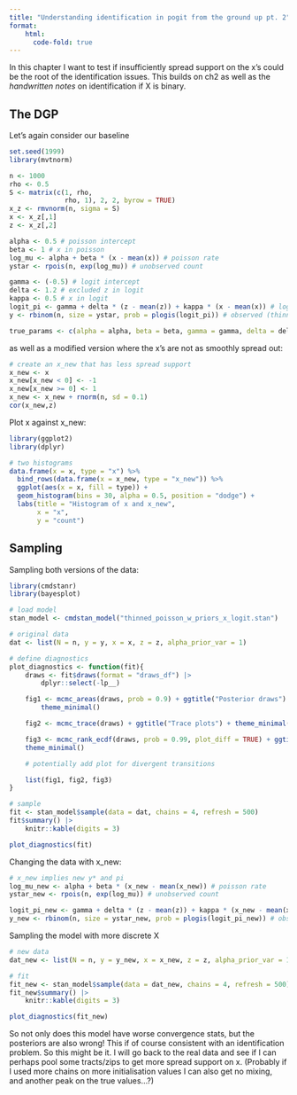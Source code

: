 ```yaml
---
title: "Understanding identification in pogit from the ground up pt. 2"
format:
    html:
      code-fold: true
---
```


In this chapter I want to test if insufficiently spread support on the x's could be the root of the identification issues. This builds on ch2 as well as the *handwritten notes* on identification if X is binary.

## The DGP

Let's again consider our baseline

```r
set.seed(1999)
library(mvtnorm)

n <- 1000
rho <- 0.5
S <- matrix(c(1, rho,
              rho, 1), 2, 2, byrow = TRUE)
x_z <- rmvnorm(n, sigma = S)
x <- x_z[,1] 
z <- x_z[,2] 

alpha <- 0.5 # poisson intercept
beta <- 1 # x in poisson
log_mu <- alpha + beta * (x - mean(x)) # poisson rate
ystar <- rpois(n, exp(log_mu)) # unobserved count

gamma <- (-0.5) # logit intercept
delta <- 1.2 # excluded z in logit
kappa <- 0.5 # x in logit
logit_pi <- gamma + delta * (z - mean(z)) + kappa * (x - mean(x)) # logit probability
y <- rbinom(n, size = ystar, prob = plogis(logit_pi)) # observed (thinned) count

true_params <- c(alpha = alpha, beta = beta, gamma = gamma, delta = delta, kappa = kappa)
```

as well as a modified version where the x's are not as smoothly spread out:

```r
# create an x_new that has less spread support
x_new <- x
x_new[x_new < 0] <- -1
x_new[x_new >= 0] <- 1
x_new <- x_new + rnorm(n, sd = 0.1)
cor(x_new,z)
```

Plot x against x_new:

```r
library(ggplot2)
library(dplyr)

# two histograms
data.frame(x = x, type = "x") %>%
  bind_rows(data.frame(x = x_new, type = "x_new")) %>%
  ggplot(aes(x = x, fill = type)) +
  geom_histogram(bins = 30, alpha = 0.5, position = "dodge") +
  labs(title = "Histogram of x and x_new",
       x = "x",
       y = "count")
```

## Sampling

Sampling both versions of the data:

```r
library(cmdstanr)
library(bayesplot)

# load model
stan_model <- cmdstan_model("thinned_poisson_w_priors_x_logit.stan")

# original data
dat <- list(N = n, y = y, x = x, z = z, alpha_prior_var = 1)

# define diagnostics
plot_diagnostics <- function(fit){
    draws <- fit$draws(format = "draws_df") |>
        dplyr::select(-lp__)

    fig1 <- mcmc_areas(draws, prob = 0.9) + ggtitle("Posterior draws") +
        theme_minimal()

    fig2 <- mcmc_trace(draws) + ggtitle("Trace plots") + theme_minimal()

    fig3 <- mcmc_rank_ecdf(draws, prob = 0.99, plot_diff = TRUE) + ggtitle("Cumulative rank plots (difference)") +
    theme_minimal()

    # potentially add plot for divergent transitions

    list(fig1, fig2, fig3)
}
```

```r
# sample 
fit <- stan_model$sample(data = dat, chains = 4, refresh = 500)
fit$summary() |>
    knitr::kable(digits = 3)
```

```r
plot_diagnostics(fit)
```

Changing the data with x_new:

```r
# x_new implies new y* and pi
log_mu_new <- alpha + beta * (x_new - mean(x_new)) # poisson rate
ystar_new <- rpois(n, exp(log_mu)) # unobserved count

logit_pi_new <- gamma + delta * (z - mean(z)) + kappa * (x_new - mean(x_new)) # logit probability
y_new <- rbinom(n, size = ystar_new, prob = plogis(logit_pi_new)) # observed (thinned) count
```

Sampling the model with more discrete X

```r
# new data
dat_new <- list(N = n, y = y_new, x = x_new, z = z, alpha_prior_var = 1)

# fit
fit_new <- stan_model$sample(data = dat_new, chains = 4, refresh = 500)
fit_new$summary() |>
    knitr::kable(digits = 3)
```

```r
plot_diagnostics(fit_new)
```

So not only does this model have worse convergence stats, but the posteriors are also wrong! This if of course consistent with an identification problem. So this might be it. I will go back to the real data and see if I can perhaps pool some tracts/zips to get more spread support on x. (Probably if I used more chains on more initialisation values I can also get no mixing, and another peak on the true values...?)

